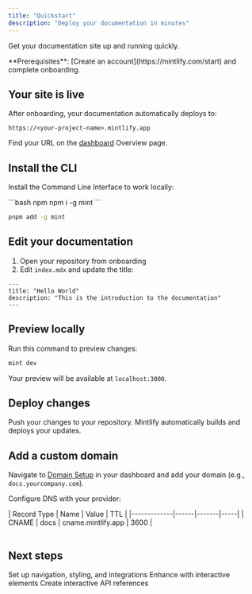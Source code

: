 ```yaml
---
title: "Quickstart"
description: "Deploy your documentation in minutes"
---
```


Get your documentation site up and running quickly.

<Info>
**Prerequisites**: [Create an account](https://mintlify.com/start) and complete onboarding.
</Info>

## Your site is live

After onboarding, your documentation automatically deploys to:

```
https://<your-project-name>.mintlify.app
```

Find your URL on the [dashboard](https://dashboard.mintlify.com/) Overview page.

## Install the CLI

Install the Command Line Interface to work locally:

<CodeGroup>
  ```bash npm
  npm i -g mint
  ```

  ```bash pnpm
  pnpm add -g mint
  ```
</CodeGroup>

## Edit your documentation

1. Open your repository from onboarding
2. Edit `index.mdx` and update the title:

```mdx index.mdx
---
title: "Hello World"
description: "This is the introduction to the documentation"
---
```

## Preview locally

Run this command to preview changes:

```bash
mint dev
```

Your preview will be available at `localhost:3000`.

## Deploy changes

Push your changes to your repository. Mintlify automatically builds and deploys your updates.

## Add a custom domain

Navigate to [Domain Setup](https://dashboard.mintlify.com/settings/deployment/custom-domain) in your dashboard and add your domain (e.g., `docs.yourcompany.com`).

Configure DNS with your provider:

<Table>
| Record Type | Name | Value | TTL |
|-------------|------|-------|-----|
| CNAME | docs | cname.mintlify.app | 3600 |
</Table>

## Next steps

<Card title="Configure settings" icon="settings" href="organize/settings" horizontal>
  Set up navigation, styling, and integrations
</Card>
<Card title="Add components" icon="puzzle" href="/components/accordions" horizontal>
  Enhance with interactive elements
</Card>
<Card title="API documentation" icon="code" href="/api-playground/overview" horizontal>
  Create interactive API references
</Card>

